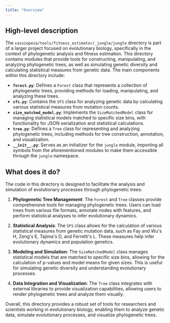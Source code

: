```yaml
---
title: "Overview"
---
```


## High-level description

The `cassiopeia/tools/fitness_estimator/_jungle/jungle` directory is part of a larger project focused on evolutionary biology, specifically in the context of phylogenetic analysis and fitness estimation. This directory contains modules that provide tools for constructing, manipulating, and analyzing phylogenetic trees, as well as simulating genetic diversity and calculating statistical measures from genetic data. The main components within this directory include:

- **`forest.py`**: Defines a `Forest` class that represents a collection of phylogenetic trees, providing methods for loading, manipulating, and analyzing these trees.
- **`sfs.py`**: Contains the `SFS` class for analyzing genetic data by calculating various statistical measures from mutation counts.
- **`size_matched_model.py`**: Implements the `SizeMatchedModel` class for managing statistical models matched to specific size bins, with functionality for JSON serialization and statistical calculations.
- **`tree.py`**: Defines a `Tree` class for representing and analyzing phylogenetic trees, including methods for tree construction, annotation, and visualization.
- **`__init__.py`**: Serves as an initializer for the `jungle` module, importing all symbols from the aforementioned modules to make them accessible through the `jungle` namespace.

## What does it do?

The code in this directory is designed to facilitate the analysis and simulation of evolutionary processes through phylogenetic trees:

1. **Phylogenetic Tree Management**: The `Forest` and `Tree` classes provide comprehensive tools for managing phylogenetic trees. Users can load trees from various file formats, annotate nodes with features, and perform statistical analyses to infer evolutionary dynamics.

2. **Statistical Analysis**: The `SFS` class allows for the calculation of various statistical measures from genetic mutation data, such as Fay and Wu's H, Zeng's E, Tajima's D, and Ferretti's L. These measures help infer evolutionary dynamics and population genetics.

3. **Modeling and Simulation**: The `SizeMatchedModel` class manages statistical models that are matched to specific size bins, allowing for the calculation of p-values and model means for given sizes. This is useful for simulating genetic diversity and understanding evolutionary processes.

4. **Data Integration and Visualization**: The `Tree` class integrates with external libraries to provide visualization capabilities, allowing users to render phylogenetic trees and analyze them visually.

Overall, this directory provides a robust set of tools for researchers and scientists working in evolutionary biology, enabling them to analyze genetic data, simulate evolutionary processes, and visualize phylogenetic trees.